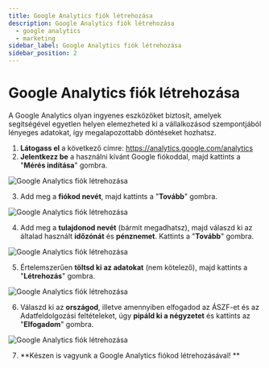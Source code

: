 ```yaml
---
title: Google Analytics fiók létrehozása
description: Google Analytics fiók létrehozása
  - google analytics
  - marketing
sidebar_label: Google Analytics fiók létrehozása
sidebar_position: 2
---
```



# <FontAwesomeIcon icon="fa-brands fa-google text-primary" /> Google Analytics fiók létrehozása

A Google Analytics olyan ingyenes eszközöket biztosít, amelyek segítségével egyetlen helyen elemezheted ki a vállalkozásod szempontjából lényeges adatokat, így megalapozottabb döntéseket hozhatsz.

1. **Látogass el** a következő címre: https://analytics.google.com/analytics 
2. **Jelentkezz be** a használni kívánt Google fiókoddal, majd kattints a "**Mérés indítása**" gombra. 

<BrowserWindow url="https://analytics.google.com">
     <img
       src="/img/google-analytics-fiok-letrehozasa-1.png"
       alt="Google Analytics fiók létrehozása"
     ></img>
   </BrowserWindow>

3. Add meg a **fiókod nevét**, majd kattints a "**Tovább**" gombra. 

<BrowserWindow url="https://analytics.google.com">
     <img
       src="/img/google-analytics-fiok-letrehozasa-2.png"
       alt="Google Analytics fiók létrehozása"
     ></img>
   </BrowserWindow>

4. Add meg a **tulajdonod nevét** (bármit megadhatsz), majd válaszd ki az általad használt **időzónát** és **pénznemet**. Kattints a "**Tovább**" gombra. 

<BrowserWindow url="https://analytics.google.com">
     <img
       src="/img/google-analytics-fiok-letrehozasa-3.png"
       alt="Google Analytics fiók létrehozása"
     ></img>
   </BrowserWindow>

5. Értelemszerűen **töltsd ki az adatokat** (nem kötelező), majd kattints a "**Létrehozás**" gombra. 

<BrowserWindow url="https://analytics.google.com">
     <img
       src="/img/google-analytics-fiok-letrehozasa-4.png"
       alt="Google Analytics fiók létrehozása"
     ></img>
   </BrowserWindow>

6. Válaszd ki az **országod**, illetve amennyiben elfogadod az ÁSZF-et és az Adatfeldolgozási feltételeket, úgy **pipáld ki a négyzetet** és kattints az "**Elfogadom**" gombra. 

<BrowserWindow url="https://analytics.google.com">
     <img
       src="/img/google-analytics-fiok-letrehozasa-5.png"
       alt="Google Analytics fiók létrehozása"
     ></img>
   </BrowserWindow>

7. **Készen is vagyunk a Google Analytics fiókod létrehozásával! **
